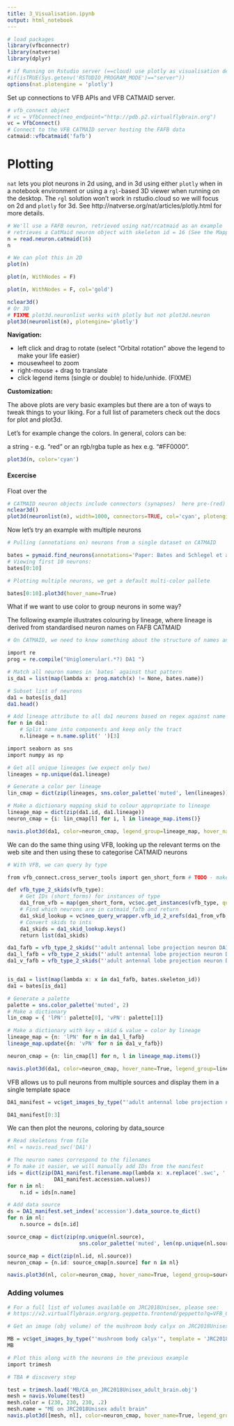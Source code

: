 ```yaml
---
title: 3_Visualisation.ipynb
output: html_notebook
---
```


```r
# load packages
library(vfbconnectr)
library(natverse)
library(dplyr)

# if Running on Rstudio server (==cloud) use plotly as visualisation default
#if(isTRUE(Sys.getenv('RSTUDIO_PROGRAM_MODE')=="server"))
options(nat.plotengine = 'plotly')
```

Set up connections to VFB APIs and VFB CATMAID server.

```r
# vfb_connect object
# vc = VfbConnect(neo_endpoint="http://pdb.p2.virtualflybrain.org")
vc = VfbConnect()
# Connect to the VFB CATMAID server hosting the FAFB data
catmaid::vfbcatmaid('fafb')
```


# Plotting
`nat` lets you plot neurons in 2d using, and in 3d using either `plotly` when
in a notebook environment or using a `rgl`-based 3D viewer when running on the
desktop. The `rgl` solution won't work in rstudio.cloud so we will focus on 2d
and `plotly` for 3d. See http://natverse.org/nat/articles/plotly.html for more details.

```r
# We'll use a FAFB neuron, retrieved using nat/rcatmaid as an example
# retrieves a CatMaid neuron object with skeleton id = 16 (See the Mapping notebook for how to find )
n = read.neuron.catmaid(16) 
n
```



```r
# We can plot this in 2D
plot(n)
```

```r
plot(n, WithNodes = F)
```
```r
plot(n, WithNodes = F, col='gold')
```


```r
nclear3d()
# Or 3D 
# FIXME plot3d.neuronlist works with plotly but not plot3d.neuron
plot3d(neuronlist(n), plotengine='plotly')
```

**Navigation:**

* left click and drag to rotate (select "Orbital rotation" above the legend to make your life easier)
* mousewheel to zoom
* right-mouse + drag to translate
* click legend items (single or double) to hide/unhide. (FIXME)

**Customization:**

The above plots are very basic examples but there are a ton of ways to tweak things to your liking.
For a full list of parameters check out the docs for plot and plot3d.

Let's for example change the colors. In general, colors can be:

a string - e.g. "red" or
an rgb/rgba tuple as hex e.g. "#FF0000". 

```r
plot3d(n, color='cyan')
```

#### Excercise

Float over the 

```r
# CATMAID neuron objects include connectors (synapses)  here pre-(red) and postsynapses (blue).
nclear3d()
plot3d(neuronlist(n), width=1000, connectors=TRUE, col='cyan', plotengine='plotly') #
```

Now let's try an example with multiple neurons

```r
# Pulling (annotations on) neurons from a single dataset on CATMAID

bates = pymaid.find_neurons(annotations='Paper: Bates and Schlegel et al 2020') 
# Viewing first 10 neurons:
bates[0:10]
```

```r
# Plotting multiple neurons, we get a default multi-color pallete

bates[0:10].plot3d(hover_name=True)

```

What if we want to use color to group neurons in some way?

The following example illustrates colouring by lineage, where lineage is derived from standardised neuron names on FAFB CATMAID 


```r
# On CATMAID, we need to know something about the structure of names and parse them to get types:

import re 
prog = re.compile("Uniglomerular(.*?) DA1 ")

# Match all neuron names in `bates` against that pattern
is_da1 = list(map(lambda x: prog.match(x) != None, bates.name))

# Subset list of neurons
da1 = bates[is_da1]
da1.head()
```

```r
# Add lineage attribute to all da1 neurons based on regex against name
for n in da1:
    # Split name into components and keep only the tract
    n.lineage = n.name.split(' ')[3]    

import seaborn as sns
import numpy as np 

# Get all unique lineages (we expect only two)
lineages = np.unique(da1.lineage) 

# Generate a color per lineage
lin_cmap = dict(zip(lineages, sns.color_palette('muted', len(lineages))))

# Make a dictionary mapping skid to colour appropriate to lineage
lineage_map = dict(zip(da1.id, da1.lineage)) 
neuron_cmap = {i: lin_cmap[l] for i, l in lineage_map.items()}

navis.plot3d(da1, color=neuron_cmap, legend_group=lineage_map, hover_name=True, width=1000)
```

We can do the same thing using VFB, looking up the relevant terms on the web site and then using these to categorise CATMAID neurons

```r
# With VFB, we can query by type

from vfb_connect.cross_server_tools import gen_short_form # TODO - make this arg on oc.get_instances

def vfb_type_2_skids(vfb_type):
    # Get IDs (short_forms) for instances of type
    da1_from_vfb = map(gen_short_form, vc$oc.get_instances(vfb_type, query_by_label=True))
    # Find which neurons are in catmaid_fafb and return 
    da1_skid_lookup = vc$neo_query_wrapper.vfb_id_2_xrefs(da1_from_vfb, db='catmaid_fafb', reverse_return=True)
    # Convert skids to ints 
    da1_skids = da1_skid_lookup.keys()
    return list(da1_skids)

da1_fafb = vfb_type_2_skids("'adult antennal lobe projection neuron DA1'")
da1_l_fafb = vfb_type_2_skids("'adult antennal lobe projection neuron DA1 lPN'")
da1_v_fafb = vfb_type_2_skids("'adult antennal lobe projection neuron DA1 vPN'")


is_da1 = list(map(lambda x: x in da1_fafb, bates.skeleton_id))
da1 = bates[is_da1]
```

```r
# Generate a palette 
palette = sns.color_palette('muted', 2)
# Make a dictionary 
lin_cmap = { 'lPN': palette[0], 'vPN': palette[1]}
```

```r
# Make a dictionary with key = skid & value = color by lineage
lineage_map = {n: 'lPN' for n in da1_l_fafb}
lineage_map.update({n: 'vPN' for n in da1_v_fafb})

neuron_cmap = {n: lin_cmap[l] for n, l in lineage_map.items()}

navis.plot3d(da1, color=neuron_cmap, hover_name=True, legend_group=lineage_map, width=1000)
```

VFB allows us to pull neurons from multiple sources and display them in a single template space

```r
DA1_manifest = vc$get_images_by_type("'adult antennal lobe projection neuron DA1'", template = 'JRC2018Unisex', image_folder = 'DA1', stomp=True)
```

```r
DA1_manifest[0:3]
```

We can then plot the neurons, coloring by data_source

```r
# Read skeletons from file
#nl = navis.read_swc('DA1') 

# The neuron names correspond to the filenames
# To make it easier, we will manually add IDs from the manifest
ids = dict(zip(DA1_manifest.filename.map(lambda x: x.replace('.swc', '')).values,
               DA1_manifest.accession.values)) 
for n in nl:
    n.id = ids[n.name]

# Add data source 
ds = DA1_manifest.set_index('accession').data_source.to_dict()
for n in nl:
    n.source = ds[n.id]
```

```r
source_cmap = dict(zip(np.unique(nl.source),
                       sns.color_palette('muted', len(np.unique(nl.source)))))

source_map = dict(zip(nl.id, nl.source))
neuron_cmap = {n.id: source_cmap[n.source] for n in nl}

navis.plot3d(nl, color=neuron_cmap, hover_name=True, legend_group=source_map, width=1000)
```

### Adding volumes

```r
# For a full list of volumes available on JRC2018Unisex, please see:
# https://v2.virtualflybrain.org/org.geppetto.frontend/geppetto?q=VFB_00101567,PaintedDomains

# Get an image (obj volume) of the mushroom body calyx on JRC2018Unisex: 

MB = vc$get_images_by_type("'mushroom body calyx'", template = 'JRC2018Unisex', image_folder='MB', image_type='obj', stomp=True) # TODO - check for man and pull if there.
MB
```

```r
# Plot this along with the neurons in the previous example
import trimesh

# TBA # discovery step

test = trimesh.load('MB/CA_on_JRC2018Unisex_adult_brain.obj')
mesh = navis.Volume(test)
mesh.color = (230, 230, 230, .2)
mesh.name = "ME on JRC2018Unisex adult brain"
navis.plot3d([mesh, nl], color=neuron_cmap, hover_name=True, legend_group=source_map)
```
